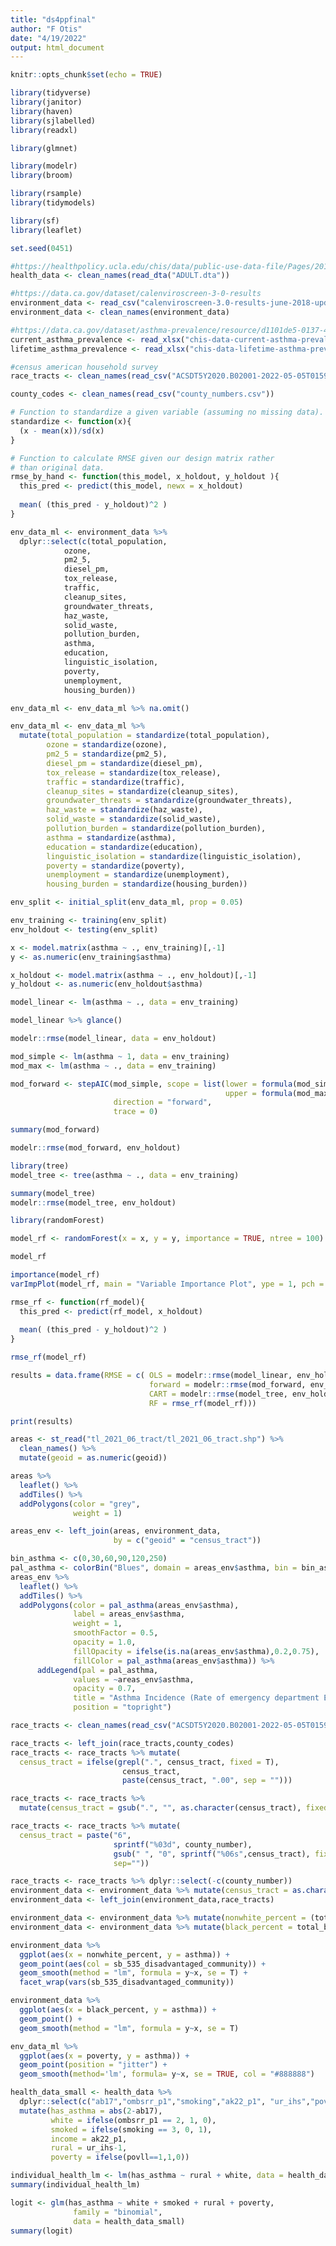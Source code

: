 ```yaml
---
title: "ds4ppfinal"
author: "F Otis"
date: "4/19/2022"
output: html_document
---
```


```r
knitr::opts_chunk$set(echo = TRUE)
```

```r
library(tidyverse)
library(janitor)
library(haven)
library(sjlabelled)
library(readxl)

library(glmnet)

library(modelr)
library(broom)

library(rsample)
library(tidymodels)

library(sf)
library(leaflet)

set.seed(0451)
```

```r
#https://healthpolicy.ucla.edu/chis/data/public-use-data-file/Pages/2019.aspx
health_data <- clean_names(read_dta("ADULT.dta"))

#https://data.ca.gov/dataset/calenviroscreen-3-0-results
environment_data <- read_csv("calenviroscreen-3.0-results-june-2018-update.csv")
environment_data <- clean_names(environment_data)

#https://data.ca.gov/dataset/asthma-prevalence/resource/d1101de5-0137-4bd2-8020-b5346fe9f546
current_asthma_prevalence <- read_xlsx("chis-data-current-asthma-prevalence-by-county.xlsx")
lifetime_asthma_prevalence <- read_xlsx("chis-data-lifetime-asthma-prevalence-by-county.xlsx")

#census american household survey
race_tracts <- clean_names(read_csv("ACSDT5Y2020.B02001-2022-05-05T015935.csv"))

county_codes <- clean_names(read_csv("county_numbers.csv"))
```

```r
# Function to standardize a given variable (assuming no missing data).
standardize <- function(x){
  (x - mean(x))/sd(x)
}

# Function to calculate RMSE given our design matrix rather
# than original data.
rmse_by_hand <- function(this_model, x_holdout, y_holdout ){
  this_pred <- predict(this_model, newx = x_holdout)
  
  mean( (this_pred - y_holdout)^2 )
}
```

```r
env_data_ml <- environment_data %>% 
  dplyr::select(c(total_population, 
            ozone,
            pm2_5,
            diesel_pm,
            tox_release,
            traffic,
            cleanup_sites,
            groundwater_threats,
            haz_waste,
            solid_waste,
            pollution_burden,
            asthma,
            education,
            linguistic_isolation,
            poverty,
            unemployment,
            housing_burden))

env_data_ml <- env_data_ml %>% na.omit()

env_data_ml <- env_data_ml %>% 
  mutate(total_population = standardize(total_population), 
        ozone = standardize(ozone),
        pm2_5 = standardize(pm2_5), 
        diesel_pm = standardize(diesel_pm),
        tox_release = standardize(tox_release),
        traffic = standardize(traffic),
        cleanup_sites = standardize(cleanup_sites),
        groundwater_threats = standardize(groundwater_threats),
        haz_waste = standardize(haz_waste),
        solid_waste = standardize(solid_waste),
        pollution_burden = standardize(pollution_burden),
        asthma = standardize(asthma),
        education = standardize(education),
        linguistic_isolation = standardize(linguistic_isolation),
        poverty = standardize(poverty),
        unemployment = standardize(unemployment),
        housing_burden = standardize(housing_burden))

env_split <- initial_split(env_data_ml, prop = 0.05)

env_training <- training(env_split)
env_holdout <- testing(env_split)

x <- model.matrix(asthma ~ ., env_training)[,-1]
y <- as.numeric(env_training$asthma)

x_holdout <- model.matrix(asthma ~ ., env_holdout)[,-1]
y_holdout <- as.numeric(env_holdout$asthma)

```

```r
model_linear <- lm(asthma ~ ., data = env_training)

model_linear %>% glance()

modelr::rmse(model_linear, data = env_holdout)
```

```r
mod_simple <- lm(asthma ~ 1, data = env_training)
mod_max <- lm(asthma ~ ., data = env_training)

mod_forward <- stepAIC(mod_simple, scope = list(lower = formula(mod_simple), 
                                                upper = formula(mod_max)),
                       direction = "forward",
                       trace = 0)

summary(mod_forward)

modelr::rmse(mod_forward, env_holdout)
```

```r
library(tree)
model_tree <- tree(asthma ~ ., data = env_training)

summary(model_tree)
modelr::rmse(model_tree, env_holdout)
```


```r
library(randomForest)

model_rf <- randomForest(x = x, y = y, importance = TRUE, ntree = 100)

model_rf

importance(model_rf)
varImpPlot(model_rf, main = "Variable Importance Plot", ype = 1, pch = 16, cex = 1.5, pt.cex = 1.5)

rmse_rf <- function(rf_model){
  this_pred <- predict(rf_model, x_holdout)
  
  mean( (this_pred - y_holdout)^2 )
}

rmse_rf(model_rf)

```

```r
results = data.frame(RMSE = c( OLS = modelr::rmse(model_linear, env_holdout),
                               forward = modelr::rmse(mod_forward, env_holdout),
                               CART = modelr::rmse(model_tree, env_holdout),
                               RF = rmse_rf(model_rf)))

print(results)
```

```r
areas <- st_read("tl_2021_06_tract/tl_2021_06_tract.shp") %>% 
  clean_names() %>% 
  mutate(geoid = as.numeric(geoid)) 

areas %>% 
  leaflet() %>%
  addTiles() %>% 
  addPolygons(color = "grey", 
              weight = 1)

areas_env <- left_join(areas, environment_data, 
                       by = c("geoid" = "census_tract"))
```


```r
bin_asthma <- c(0,30,60,90,120,250)
pal_asthma <- colorBin("Blues", domain = areas_env$asthma, bin = bin_asthma)
areas_env %>% 
  leaflet() %>% 
  addTiles() %>% 
  addPolygons(color = pal_asthma(areas_env$asthma),
              label = areas_env$asthma,
              weight = 1,
              smoothFactor = 0.5,
              opacity = 1.0,
              fillOpacity = ifelse(is.na(areas_env$asthma),0.2,0.75),
              fillColor = pal_asthma(areas_env$asthma)) %>% 
      addLegend(pal = pal_asthma,
              values = ~areas_env$asthma,
              opacity = 0.7,
              title = "Asthma Incidence (Rate of emergency department ED visits for asthma per 10,000)",
              position = "topright")
```

```r
race_tracts <- clean_names(read_csv("ACSDT5Y2020.B02001-2022-05-05T015935.csv"))

race_tracts <- left_join(race_tracts,county_codes)
race_tracts <- race_tracts %>% mutate(
  census_tract = ifelse(grepl(".", census_tract, fixed = T), 
                         census_tract,
                         paste(census_tract, ".00", sep = "")))

race_tracts <- race_tracts %>% 
  mutate(census_tract = gsub(".", "", as.character(census_tract), fixed=T))

race_tracts <- race_tracts %>% mutate(
  census_tract = paste("6",
                       sprintf("%03d", county_number),
                       gsub(" ", "0", sprintf("%06s",census_tract), fixed = T),
                       sep=""))

race_tracts <- race_tracts %>% dplyr::select(-c(county_number))
environment_data <- environment_data %>% mutate(census_tract = as.character(census_tract))
environment_data <- left_join(environment_data,race_tracts)

environment_data <- environment_data %>% mutate(nonwhite_percent = (total - total_white_alone) / total)
environment_data <- environment_data %>% mutate(black_percent = total_black_or_african_american_alone / total)
```

```r
environment_data %>% 
  ggplot(aes(x = nonwhite_percent, y = asthma)) +
  geom_point(aes(col = sb_535_disadvantaged_community)) + 
  geom_smooth(method = "lm", formula = y~x, se = T) +
  facet_wrap(vars(sb_535_disadvantaged_community))

environment_data %>% 
  ggplot(aes(x = black_percent, y = asthma)) +
  geom_point() + 
  geom_smooth(method = "lm", formula = y~x, se = T)
```






```r
env_data_ml %>% 
  ggplot(aes(x = poverty, y = asthma)) +
  geom_point(position = "jitter") +
  geom_smooth(method='lm', formula= y~x, se = TRUE, col = "#888888")
```



```r
health_data_small <- health_data %>%
  dplyr::select(c("ab17","ombsrr_p1","smoking","ak22_p1", "ur_ihs","povll")) %>%
  mutate(has_asthma = abs(2-ab17), 
         white = ifelse(ombsrr_p1 == 2, 1, 0),
         smoked = ifelse(smoking == 3, 0, 1),
         income = ak22_p1,
         rural = ur_ihs-1,
         poverty = ifelse(povll==1,1,0))

individual_health_lm <- lm(has_asthma ~ rural + white, data = health_data_small)
summary(individual_health_lm)

logit <- glm(has_asthma ~ white + smoked + rural + poverty, 
              family = "binomial",
              data = health_data_small)
summary(logit)
```









